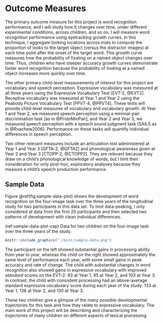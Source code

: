 # Outcome Measures

The primary outcome measure for this project is word recognition
performance, and I will study how it changes over time, under different
experimental conditions, across children, and so on. I will measure word
recognition performance using eyetracking growth curves. In this
technique, I aggregate looking locations across trials to compute the
proportion of looks to the target object (versus the distractor images)
at each time point after the onset of the target word. This growth curve
measures how the probability of fixating on a named object changes over
time. Thus, children who have steeper accuracy growth curves demonstrate
faster word recognition because the probability of looking at a named
object increases more quickly over time.

The other primary child-level measurements of interest for this project are
vocabulary and speech perception. Expressive vocabulary was measured at all
three years using the Expressive Vocabulary Test [EVT-2, @EVT2]. Receptive
vocabulary was measured at Year 1 and Year 2 using the Peabody Picture
Vocabulary Test [PPVT-4, @PPVT4]. These tests will provide child-level measures
of vocabulary and vocabulary growth. At Year 1 and Year 2, we measured speech
perception using a minimal-pair discrimination task [as in @ProtoMinPair], and
Year 2 and Year 3, we measured speech perception with a speech sound judgment
task [SAILS as in @Rvachew2006]. Performance on these tasks will quantify
individual differences in speech perception.

Two other relevant measures include an articulation test administered at Year 1
and Year 3 [GFTA-2, @GFTA2] and phonological awareness given at Year 2 and Year
3 [CTOPP-2, @CTOPP2]. They are relevant because they draw on a child’s
phonological knowledge of words, but I limit their consideration for only
post-hoc, exploratory analyses because they measure a child’s speech production
performance.

Sample Data
-----------

Figure \@ref(fig:sample-data-plot) shows the development of word recognition
on the four-image task over the three years of the longitudinal study for two
participants in this data set. To limit data-peeking, I only considered at data
from the first 20 participants and then selected two patterns of development
with clean individual differences.

(ref:sample-data-plot-cap) Data for two children on the four-image task over 
the three years of the study.

```r
knitr::include_graphics("./misc/sample-data.png")
```

The participant on the left showed substantial gains in processing
ability from year to year, whereas the child on the right showed
approximately the same level of performance each year, with some small
gains in peak accuracy and rate of change. The child with substantial
changes in word recognition also showed gains in expressive vocabulary
with improved *standard* scores on the EVT-2: 83 at Year 1, 95 at Year\ 2, 
and 103 at Year 3. In contrast, the child with consistent processing
had an above-average standard expressive vocabulary score during each
year of the study: 133 at Year 1, 138 at Year 2, and 130 at Year\ 3.

These two children give a glimpse of the many possible developmental
trajectories for this task and how they relate to expressive vocabulary.
The main work of this project will be describing and characterizing the
trajectories of many children on different aspects of lexical
processing.
